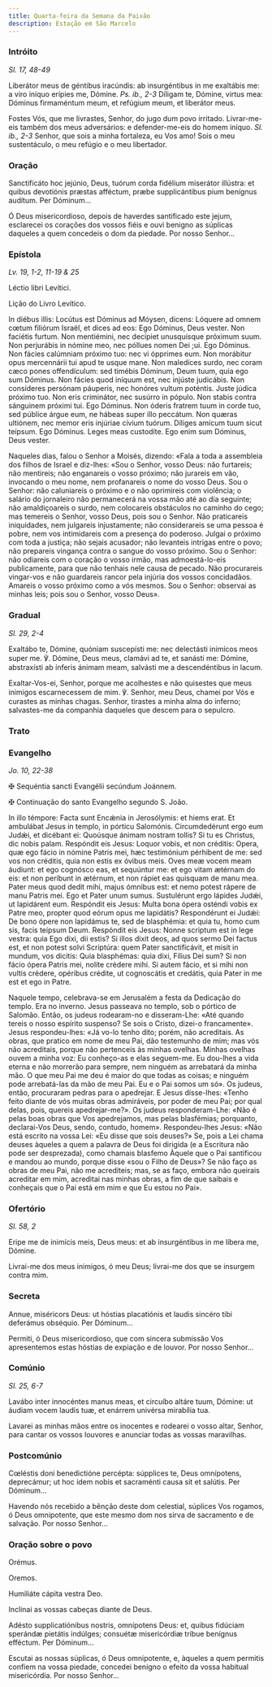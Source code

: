 ```yaml
---
title: Quarta-feira da Semana da Paixão
description: Estação em São Marcelo
---
```


### Intróito

<em>Sl. 17, 48-49</em>

<div class="side-by-side not-content">

Liberátor meus de géntibus iracúndis: ab insurgéntibus in me exaltábis me: a viro iníquo erípies me, Dómine. <em>Ps. ib., 2-3</em> Díligam te, Dómine, virtus mea: Dóminus firmaméntum meum, et refúgium meum, et liberátor meus.

Fostes Vós, que me livrastes, Senhor, do jugo dum povo irritado. Livrar-me-eis também dos meus adversários: e defender-me-eis do homem iníquo. <em>Sl. ib., 2-3</em> Senhor, que sois a minha fortaleza, eu Vos amo! Sois o meu sustentáculo, o meu refúgio e o meu libertador.

</div>

### Oração

<div class="side-by-side not-content">

Sanctificáto hoc jejúnio, Deus, tuórum corda fidélium miserátor illústra: et quibus devotiónis præstas afféctum, præbe supplicántibus pium benígnus audítum. Per Dóminum...

Ó Deus misericordioso, depois de haverdes santificado este jejum, esclarecei os corações dos vossos fiéis e ouvi benigno as súplicas daqueles a quem concedeis o dom da piedade. Por nosso Senhor...

</div>

### Epístola

<em>Lv. 19, 1-2, 11-19 & 25</em>

<div class="side-by-side not-content">

Léctio libri Levítici.

Lição do Livro Levítico.

In diébus illis: Locútus est Dóminus ad Móysen, dicens: Lóquere ad omnem cœtum filiórum Israël, et dices ad eos: Ego Dóminus, Deus vester. Non faciétis furtum. Non mentiémini, nec decípiet unusquísque próximum suum. Non perjurábis in nómine meo, nec póllues nomen Dei ;ui. Ego Dóminus. Non fácies calúmniam próximo tuo: nec vi ópprimes eum. Non morábitur opus mercennárii tui apud te usque mane. Non maledíces surdo, nec coram cæco pones offendículum: sed timébis Dóminum, Deum tuum, quia ego sum Dóminus. Non fácies quod iníquum est, nec injúste judicábis. Non consíderes persónam páuperis, nec honóres vultum poténtis. Juste júdica próximo tuo. Non eris criminátor, nec susúrro in pópulo. Non stabis contra sánguinem próximi tui. Ego Dóminus. Non óderis fratrem tuum in corde tuo, sed públice árgue eum, ne hábeas super illo peccátum. Non quæras ultiónem, nec memor eris injúriae cívium tuórum. Díliges amícum tuum sicut teípsum. Ego Dóminus. Leges meas custodíte. Ego enim sum Dóminus, Deus vester.

Naqueles dias, falou o Senhor a Moisés, dizendo: «Fala a toda a assembleia dos filhos de Israel e diz-lhes: «Sou o Senhor, vosso Deus: não furtareis; não mentireis; não enganareis o vosso próximo; não jurareis em vão, invocando o meu nome, nem profanareis o nome do vosso Deus. Sou o Senhor: não caluniareis o próximo e o não oprimireis com violência; o salário do jornaleiro não permanecerá na vossa mão até ao dia seguinte; não amaldiçoareis o surdo, nem colocareis obstáculos no caminho do cego; mas temereis o Senhor, vosso Deus, pois sou o Senhor. Não praticareis iniquidades, nem julgareis injustamente; não considerareis se uma pessoa é pobre, nem vos intimidareis com a presença do poderoso. Julgai o próximo com toda a justiça; não sejais acusador; não levanteis intrigas entre o povo; não prepareis vingança contra o sangue do vosso próximo. Sou o Senhor: não odiareis com o coração o vosso irmão, mas admoestá-lo-eis publicamente, para que não tenhais nele causa de pecado. Não procurareis vingar-vos e não guardareis rancor pela injúria dos vossos concidadãos. Amareis o vosso próximo como a vós mesmos. Sou o Senhor: observai as minhas leis; pois sou o Senhor, vosso Deus».

</div>

### Gradual

<em>Sl. 29, 2-4</em>

<div class="side-by-side not-content">

Exaltábo te, Dómine, quóniam suscepísti me: nec delectásti inimícos meos super me. ℣. Dómine, Deus meus, clamávi ad te, et sanásti me: Dómine, abstraxísti ab ínferis ánimam meam, salvásti me a descendéntibus in lacum.

Exaltar-Vos-ei, Senhor, porque me acolhestes e não quisestes que meus inimigos escarnecessem de mim. ℣. Senhor, meu Deus, chamei por Vós e curastes as minhas chagas. Senhor, tirastes a minha alma do inferno; salvastes-me da companhia daqueles que descem para o sepulcro.

</div>

### Trato


<LinkCard href="/missal/quaresma/quad5-0#trato" title="Domingo da Paixão" />

### Evangelho

<em>Jo. 10, 22-38</em>

<div class="side-by-side not-content">

<span class="cross text-red-500">✠</span> Sequéntia sancti Evangélii secúndum Joánnem.

<span class="cross text-red-500">✠</span> Continuação do santo Evangelho segundo S. João.

In illo témpore: Facta sunt Encǽnia in Jerosólymis: et hiems erat. Et ambulábat Jesus in templo, in pórticu Salomónis. Circumdedérunt ergo eum Judǽi, et dicébant ei: Quoúsque ánimam nostram tollis? Si tu es Christus, dic nobis palam. Respóndit eis Jesus: Loquor vobis, et non créditis: Opera, quæ ego fácio in nómine Patris mei, hæc testimónium pérhibent de me: sed vos non créditis, quia non estis ex óvibus meis. Oves meæ vocem meam áudiunt: et ego cognósco eas, et sequúntur me: et ego vitam ætérnam do eis: et non períbunt in ætérnum, et non rápiet eas quisquam de manu mea. Pater meus quod dedit mihi, majus ómnibus est: et nemo potest rápere de manu Patris mei. Ego et Pater unum sumus. Sustulérunt ergo lápides Judǽi, ut lapidárent eum. Respóndit eis Jesus: Multa bona ópera osténdi vobis ex Patre meo, propter quod eórum opus me lapidátis? Respondérunt ei Judǽi: De bono ópere non lapidámus te, sed de blasphémia: et quia tu, homo cum sis, facis teípsum Deum. Respóndit eis Jesus: Nonne scriptum est in lege vestra: quia Ego dixi, dii estis? Si illos dixit deos, ad quos sermo Dei factus est, et non potest solvi Scriptúra: quem Pater sanctificávit, et misit in mundum, vos dicitis: Quia blasphémas: quia dixi, Fílius Dei sum? Si non fácio ópera Patris mei, nolíte crédere mihi. Si autem fácio, et si mihi non vultis crédere, opéribus crédite, ut cognoscátis et credátis, quia Pater in me est et ego in Patre.

Naquele tempo, celebrava-se em Jerusalém a festa da Dedicação do templo. Era no inverno. Jesus passeava no templo, sob o pórtico de Salomão. Então, os judeus rodearam-no e disseram-Lhe: «Até quando tereis o nosso espírito suspenso? Se sois o Cristo, dizei-o francamente». Jesus respondeu-lhes: «Já vo-lo tenho dito; porém, não acreditais. As obras, que pratico em nome de meu Pai, dão testemunho de mim; mas vós não acreditais, porque não pertenceis às minhas ovelhas. Minhas ovelhas ouvem a minha voz: Eu conheço-as e elas seguem-me. Eu dou-lhes a vida eterna e não morrerão para sempre, nem ninguém as arrebatará da minha mão. O que meu Pai me deu é maior do que todas as coisas; e ninguém pode arrebatá-las da mão de meu Pai. Eu e o Pai somos um só». Os judeus, então, procuraram pedras para o apedrejar. E Jesus disse-lhes: «Tenho feito diante de vós muitas obras admiráveis, por poder de meu Pai; por qual delas, pois, quereis apedrejar-me?». Os judeus responderam-Lhe: «Não é pelas boas obras que Vos apedrejamos, mas pelas blasfémias; porquanto, declarai-Vos Deus, sendo, contudo, homem». Respondeu-lhes Jesus: «Não está escrito na vossa Lei: «Eu disse que sois deuses?» Se, pois a Lei chama deuses àqueles a quem a palavra de Deus foi dirigida (e a Escritura não pode ser desprezada), como chamais blasfemo Àquele que o Pai santificou e mandou ao mundo, porque disse «sou o Filho de Deus»? Se não faço as obras de meu Pai, não me acrediteis; mas, se as faço, embora não queirais acreditar em mim, acreditai nas minhas obras, a fim de que saibais e conheçais que o Pai está em mim e que Eu estou no Pai».

</div>

### Ofertório

<em>Sl. 58, 2</em>

<div class="side-by-side not-content">

Eripe me de inimícis meis, Deus meus: et ab insurgéntibus in me líbera me, Dómine.

Livrai-me dos meus inimigos, ó meu Deus; livrai-me dos que se insurgem contra mim.

</div>

### Secreta

<div class="side-by-side not-content">

Annue, miséricors Deus: ut hóstias placatiónis et laudis sincéro tibi deferámus obséquio. Per Dóminum...

Permiti, ó Deus misericordioso, que com sincera submissão Vos apresentemos estas hóstias de expiação e de louvor. Por nosso Senhor...

</div>

### Comúnio

<em>Sl. 25, 6-7</em>

<div class="side-by-side not-content">

Lavábo inter innocéntes manus meas, et circuíbo altáre tuum, Dómine: ut áudiam vocem laudis tuæ, et enárrem univérsa mirabília tua.

Lavarei as minhas mãos entre os inocentes e rodearei o vosso altar, Senhor, para cantar os vossos louvores e anunciar todas as vossas maravilhas.

</div>

### Postcomúnio

<div class="side-by-side not-content">

Cœléstis doni benedictióne percépta: súpplices te, Deus omnípotens, deprecámur; ut hoc idem nobis et sacraménti causa sit et salútis. Per Dóminum...

Havendo nós recebido a bênção deste dom celestial, súplices Vos rogamos, ó Deus omnipotente, que este mesmo dom nos sirva de sacramento e de salvação. Por nosso Senhor...

</div>

### Oração sobre o povo

<div class="side-by-side not-content">

<span class="text-red-500 text-center">Orémus.</span>

<span class="text-red-500 text-center">Oremos.</span>

Humiliáte cápita vestra Deo.

Inclinai as vossas cabeças diante de Deus.

Adésto supplicatiónibus nostris, omnípotens Deus: et, quibus fidúciam sperándæ pietátis indúlges; consuétæ misericórdiæ tríbue benígnus efféctum. Per Dóminum...

Escutai as nossas súplicas, ó Deus omnipotente, e, àqueles a quem permitis confiem na vossa piedade, concedei benigno o efeito da vossa habitual misericórdia. Por nosso Senhor...

</div>
